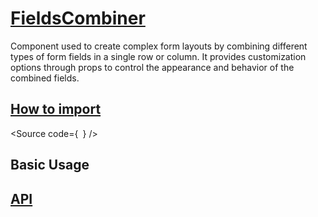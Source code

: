 

<Meta of={Stories} />

# [FieldsCombiner](#fieldscombiner)

Component used to create complex form layouts by combining different types of form fields in a single row or column.
It provides customization options through props to control the appearance and behavior of the combined fields.

## [How to import](#how-to-import)

<Source
  code={`
`}
/>

## Basic Usage

<Canvas of={Stories.Base} />

## [API](#api)

<ArgTypes of={Stories} />
